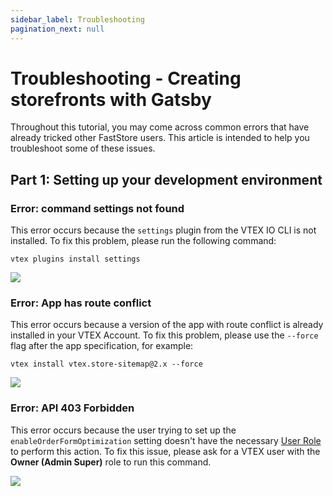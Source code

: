 ```yaml
---
sidebar_label: Troubleshooting
pagination_next: null
---
```


# Troubleshooting - Creating storefronts with Gatsby

Throughout this tutorial, you may come across common errors that have already tricked other FastStore users. This article is intended to help you troubleshoot some of these issues.

## Part 1: Setting up your development environment

### Error: command settings not found

This error occurs because the `settings` plugin from the VTEX IO CLI is not installed. To fix this problem, please run the following command:

```
vtex plugins install settings
```

![](https://vtexhelp.vtexassets.com/assets/docs/src/settings-notfound___ccfca9717e0c1125098e34d6df806fa0.png)

### Error: App has route conflict

This error occurs because a version of the app with route conflict is already installed in your VTEX Account. To fix this problem, please use the `--force` flag after the app specification, for example:

```shell
vtex install vtex.store-sitemap@2.x --force
```

![](https://vtexhelp.vtexassets.com/assets/docs/src/route-conflict___fb712c2961ab3d1350c2159f38b375eb.png)

### Error: API 403 Forbidden

This error occurs because the user trying to set up the `enableOrderFormOptimization` setting doesn't have the necessary [User Role](https://help.vtex.com/en/tutorial/roles--7HKK5Uau2H6wxE1rH5oRbc?&utm_source=autocomplete) to perform this action. To fix this issue, please ask for a VTEX user with the **Owner (Admin Super)** role to run this command.

![](https://vtexhelp.vtexassets.com/assets/docs/src/APIError403___86c58d9a20a4c5ca6880a21a3fca79fd.png)
